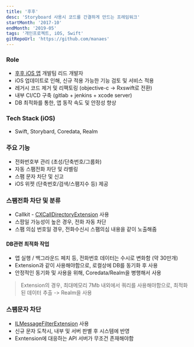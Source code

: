 ```yaml
---
title: '후후'
desc: 'Storyboard 사용시 코드를 간결하게 만드는 프레임워크'
startMonth: '2017-10'
endMonth: '2019-05'
tags: '개인프로젝트, iOS, Swift'
gitRepoUrl: 'https://github.com/manaes'
---
```


### Role

- [후후 iOS 앱](https://whowho.vp.co.kr/ko/service/whowho/) 개발팀 리드 개발자
- iOS 업데이트로 인해, 신규 적용 가능한 기능 검토 및 서비스 적용
- 레거시 코드 제거 및 리팩토링 (objective-c -> Rxswift로 전환)
- 내부 CI/CD 구축 (gitlab + jenkins + xcode server)
- DB 최적화를 통한, 앱 동작 속도 및 안정성 향상

### Tech Stack (iOS)

- Swift, Storybard, Coredata, Realm

### 주요 기능
 
- 전화번호부 관리 (초성/단축번호/그룹화)
- 자동 스팸전화 차단 및 라벨링
- 스팸 문자 차단 및 신고
- iOS 위젯 (단축번호/검색/스팸지수 등) 제공

### 스팸전화 차단 및 분류

- Callkit - [CXCallDirectoryExtension](https://developer.apple.com/documentation/sms_and_call_reporting/ilmessagefilterextension) 사용
- 스팜일 가능성이 높은 경우, 전화 자동 차단
- 스팸 의심 번호일 경우, 전화수신시 스팸의심 내용을 같이 노출해줌

#### DB관련 최적화 작업

- 앱 실행 / 백그라운드 페치 등, 전화번호 데이터는 수시로 변화함 (약 30만개)
- Extension과 같이 사용해야함으로, 로컬상에 DB를 동기화 후 사용
- 안정적인 동기화 및 사용을 위해, Coredata/Realm을 병행해서 사용
> Extension의 경우, 최대메모리 7Mb 내외에서 쿼리를 사용해야함으로, 최적화된 데이터 추출 -> Realm을 사용

### 스팸문자 차단

- [ILMessageFilterExtension](https://developer.apple.com/documentation/sms_and_call_reporting/ilmessagefilterextension) 사용
- 신규 문자 도착시, 내부 및 서버 판별 후 시스템에 반영
- Exntension에 대응하는 API 서버가 무조건 존재해야함